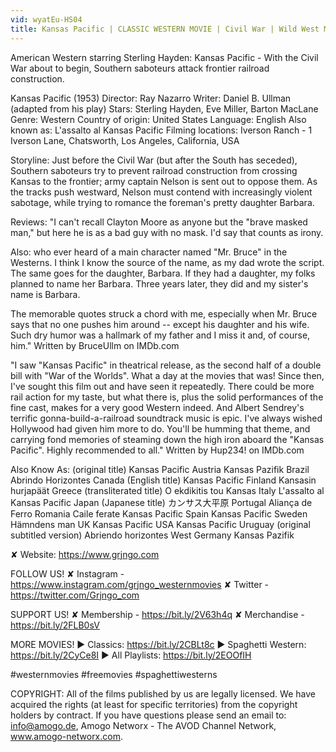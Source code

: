 ```yaml
---
vid: wyatEu-HS04
title: Kansas Pacific | CLASSIC WESTERN MOVIE | Civil War | Wild West Movie | Cowboys
---
```


American Western starring Sterling Hayden: Kansas Pacific - With the Civil War about to begin, Southern saboteurs attack frontier railroad construction.

Kansas Pacific (1953)
Director: Ray Nazarro
Writer: Daniel B. Ullman (adapted from his play)
Stars: Sterling Hayden, Eve Miller, Barton MacLane
Genre: Western 
Country of origin: United States
Language: English
Also known as: L'assalto al Kansas Pacific
Filming locations: Iverson Ranch - 1 Iverson Lane, Chatsworth, Los Angeles, California, USA

Storyline:
Just before the Civil War (but after the South has seceded), Southern saboteurs try to prevent railroad construction from crossing Kansas to the frontier; army captain Nelson is sent out to oppose them. As the tracks push westward, Nelson must contend with increasingly violent sabotage, while trying to romance the foreman's pretty daughter Barbara.

Reviews:
"I can't recall Clayton Moore as anyone but the "brave masked man," but here he is as a bad guy with no mask. I'd say that counts as irony.

Also: who ever heard of a main character named "Mr. Bruce" in the Westerns. I think I know the source of the name, as my dad wrote the script. The same goes for the daughter, Barbara. If they had a daughter, my folks planned to name her Barbara. Three years later, they did and my sister's name is Barbara.

The memorable quotes struck a chord with me, especially when Mr. Bruce says that no one pushes him around -- except his daughter and his wife. Such dry humor was a hallmark of my father and I miss it and, of course, him." Written by BruceUllm on IMDb.com 

"I saw "Kansas Pacific" in theatrical release, as the second half of a double bill with "War of the Worlds". What a day at the movies that was! Since then, I've sought this film out and have seen it repeatedly. There could be more rail action for my taste, but what there is, plus the solid performances of the fine cast, makes for a very good Western indeed. And Albert Sendrey's terrific gonna-build-a-railroad soundtrack music is epic. I've always wished Hollywood had given him more to do. You'll be humming that theme, and carrying fond memories of steaming down the high iron aboard the "Kansas Pacific". Highly recommended to all." Written by Hup234! on IMDb.com

Also Know As:
(original title) Kansas Pacific
Austria Kansas Pazifik
Brazil Abrindo Horizontes
Canada (English title) Kansas Pacific
Finland Kansasin hurjapäät
Greece (transliterated title) O ekdikitis tou Kansas
Italy L'assalto al Kansas Pacific
Japan (Japanese title) カンサス大平原
Portugal Aliança de Ferro
Romania Caile ferate Kansas Pacific
Spain Kansas Pacific
Sweden Hämndens man
UK Kansas Pacific
USA Kansas Pacific
Uruguay (original subtitled version) Abriendo horizontes
West Germany Kansas Pazifik


✘ Website: https://www.grjngo.com

FOLLOW US!
✘ Instagram - https://www.instagram.com/grjngo_westernmovies
✘ Twitter - https://twitter.com/Grjngo_com

SUPPORT US!
✘ Membership - https://bit.ly/2V63h4q
✘ Merchandise - https://bit.ly/2FLB0sV

MORE MOVIES! 
► Classics: https://bit.ly/2CBLt8c 
► Spaghetti Western: https://bit.ly/2CyCe8I 
► All Playlists: https://bit.ly/2EOOfIH 

#westernmovies #freemovies #spaghettiwesterns

COPYRIGHT: All of the films published by us are legally licensed. We have acquired the rights (at least for specific territories) from the copyright holders by contract. If you have questions please send an email to: info@amogo.de, Amogo Networx - The AVOD Channel Network, www.amogo-networx.com.